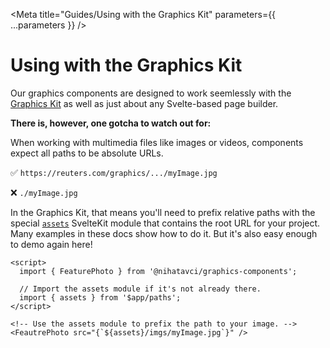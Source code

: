 
<Meta
  title="Guides/Using with the Graphics Kit"
  parameters={{ ...parameters }}
/>

# Using with the Graphics Kit

Our graphics components are designed to work seemlessly with the [Graphics Kit](https://github.com/reuters-graphics/bluprint_graphics-kit) as well as just about any Svelte-based page builder.

**There is, however, one gotcha to watch out for:**

When working with multimedia files like images or videos, components expect all paths to be <Highlight>absolute URLs.</Highlight>

✅ `https://reuters.com/graphics/.../myImage.jpg`

❌ `./myImage.jpg`

In the Graphics Kit, that means you'll need to prefix relative paths with the special [`assets`](https://svelte.dev/docs/kit/$app-paths#assets) SvelteKit module that contains the root URL for your project. Many examples in these docs show how to do it. But it's also easy enough to demo again here!

```svelte
<script>
  import { FeaturePhoto } from '@nihatavci/graphics-components';

  // Import the assets module if it's not already there.
  import { assets } from '$app/paths';
</script>

<!-- Use the assets module to prefix the path to your image. -->
<FeautrePhoto src="{`${assets}/imgs/myImage.jpg`}" />
```
